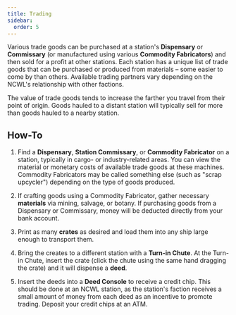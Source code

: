 ```yaml
---
title: Trading
sidebar:
  order: 5
---
```


Various trade goods can be purchased at a station's **Dispensary** or **Commissary** (or manufactured using various **Commodity Fabricators**) and then sold for a profit at other stations. Each station has a unique list of trade goods that can be purchased or produced from materials – some easier to come by than others. Available trading partners vary depending on the NCWL's relationship with other factions.

The value of trade goods tends to increase the farther you travel from their point of origin. Goods hauled to a distant station will typically sell for more than goods hauled to a nearby station.

## How-To

1. Find a **Dispensary**, **Station Commissary**, or **Commodity Fabricator** on a station, typically in cargo- or industry-related areas. You can view the material or monetary costs of available trade goods at these machines. Commodity Fabricators may be called something else (such as "scrap upcycler") depending on the type of goods produced.

2. If crafting goods using a Commodity Fabricator, gather necessary **materials** via mining, salvage, or botany. If purchasing goods from a Dispensary or Commissary, money will be deducted directly from your bank account.

3. Print as many **crates** as desired and load them into any ship large enough to transport them.

4. Bring the creates to a different station with a **Turn-in Chute**. At the Turn-in Chute, insert the crate (click the chute using the same hand dragging the crate) and it will dispense a **deed**.

5. Insert the deeds into a **Deed Console** to receive a credit chip. This should be done at an NCWL station, as the station's faction receives a small amount of money from each deed as an incentive to promote trading. Deposit your credit chips at an ATM.
